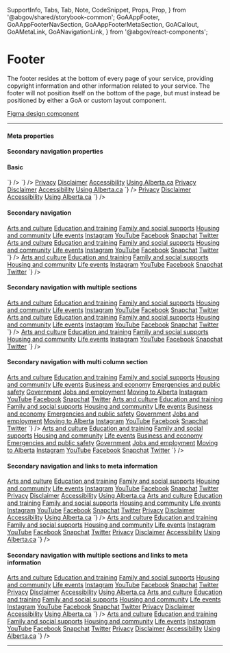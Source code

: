 
  SupportInfo,
  Tabs,
  Tab,
  Note,
  CodeSnippet,
  Props,
  Prop,
} from '@abgov/shared/storybook-common';
  GoAAppFooter,
  GoAAppFooterNavSection,
  GoAAppFooterMetaSection,
  GoACallout,
  GoAMetaLink,
  GoANavigationLink,
} from '@abgov/react-components';

<Meta title="Components/AppFooter" component={GoAAppFooter} />

# Footer

The footer resides at the bottom of every page of your service, providing copyright information and other information related to your service.
The footer will not position itself on the bottom of the page, but must instead be positioned by either a GoA or custom layout component.

[Figma design component](https://www.figma.com/file/3pb2IK8s2QUqWieH79KdN7/%E2%9D%96-Components-%7C-DDI?node-id=5652%3A228700)

---

#### Meta properties

<Props>
  <Prop
    name="slot"
    type="meta"
    description="Anchor elements to display in the bottom meta section"
  />
</Props>

#### Secondary navigation properties

<Props>
  <Prop
    name="maxcolumncount"
    type="number"
    defaultValue="1"
    description="Allow links to be distributed over the set value of columns on higher resolutions"
  />
  <Prop
    name="slot"
    type="nav"
    description="Anchor elements to display in the top navigation section"
  />
</Props>


#### Basic

<Story name="Basic">
  <GoAAppFooter />
</Story>

<Tabs>
  <Tab label="Web Component" hidden={true}>
    <CodeSnippet
      lang="html"
      code={`
      <goa-app-footer />
    `}
    />
  </Tab>
  <Tab label="Angular">
    <CodeSnippet
      lang="html"
      code={`
      <goa-app-footer></goa-app-footer>
    `}
    />
  </Tab>
  <Tab label="React">
    <CodeSnippet
      lang="tsx"
      code={`
      <GoAAppFooter />
    `}
    />
  </Tab>
</Tabs>

<Story name="Meta information">
  <GoAAppFooter>
    <GoAAppFooterMetaSection>
      <a href="privacy.html">Privacy</a>
      <a href="disclaimer.html">Disclaimer</a>
      <a href="accessibility.html">Accessibility</a>
      <a href="using-alberta.html">Using Alberta.ca</a>
    </GoAAppFooterMetaSection>
  </GoAAppFooter>
</Story>

<Tabs>
  <Tab label="Web Component" hidden={true}>
    <CodeSnippet
      lang="html"
      code={`
      <goa-app-footer>
        <goa-app-footer-meta-section slot="meta">
          <a href="privacy.html">Privacy</a>
          <a href="disclaimer.html">Disclaimer</a>
          <a href="accessibility.html">Accessibility</a>
          <a href="using-alberta.html">Using Alberta.ca</a>
        </goa-app-footer-meta-section>
      </goa-app-footer>
    `}
    />
  </Tab>
  <Tab label="Angular">
    <CodeSnippet
      lang="html"
      code={`
      <goa-app-footer>
        <goa-app-footer-meta-section slot="meta">
          <a href="privacy.html">Privacy</a>
          <a href="disclaimer.html">Disclaimer</a>
          <a href="accessibility.html">Accessibility</a>
          <a href="using-alberta.html">Using Alberta.ca</a>
        </goa-app-footer-meta-section>
      </goa-app-footer>
    `}
    />
  </Tab>
  <Tab label="React">
    <CodeSnippet
      lang="tsx"
      code={`
      <GoAAppFooter>
        <GoAAppFooterMetaSection>
          <a href="privacy.html">Privacy</a>
          <a href="disclaimer.html">Disclaimer</a>
          <a href="accessibility.html">Accessibility</a>
          <a href="using-alberta.html">Using Alberta.ca</a>
        </GoAAppFooterMetaSection>
      </GoAAppFooter>
    `}
    />
  </Tab>
</Tabs>

#### Secondary navigation


<Story name="Secondary navigation">
  <GoAAppFooter>
    <GoAAppFooterNavSection maxColumnCount={3}>
      <a href="a.html">Arts and culture</a>
      <a href="b.html">Education and training</a>
      <a href="c.html">Family and social supports</a>
      <a href="d.html">Housing and community</a>
      <a href="e.html">Life events</a>
      <a href="instagram.html">Instagram</a>
      <a href="youtube.html">YouTube</a>
      <a href="facebook.html">Facebook</a>
      <a href="snapchat.html">Snapchat</a>
      <a href="twitter.html">Twitter</a>
    </GoAAppFooterNavSection>
  </GoAAppFooter>
</Story>

<Tabs>
  <Tab label="Web Component" hidden={true}>
    <CodeSnippet
      lang="html"
      code={`
      <goa-app-footer>
        <goa-app-footer-nav-section maxcolumncount="3" slot="nav">
          <a href="a.html">Arts and culture</a>
          <a href="b.html">Education and training</a>
          <a href="c.html">Family and social supports</a>
          <a href="d.html">Housing and community</a>
          <a href="e.html">Life events</a>
          <a href="instagram.html">Instagram</a>
          <a href="youtube.html">YouTube</a>
          <a href="facebook.html">Facebook</a>
          <a href="snapchat.html">Snapchat</a>
          <a href="twitter.html">Twitter</a>
        </goa-app-footer-nav-section>
      </goa-app-footer>
    `}
    />
  </Tab>
  <Tab label="Angular">
    <CodeSnippet
      lang="html"
      code={`
      <goa-app-footer>
        <goa-app-footer-nav-section maxcolumncount="3" slot="nav">
          <a href="a.html">Arts and culture</a>
          <a href="b.html">Education and training</a>
          <a href="c.html">Family and social supports</a>
          <a href="d.html">Housing and community</a>
          <a href="e.html">Life events</a>
          <a href="instagram.html">Instagram</a>
          <a href="youtube.html">YouTube</a>
          <a href="facebook.html">Facebook</a>
          <a href="snapchat.html">Snapchat</a>
          <a href="twitter.html">Twitter</a>
        </goa-app-footer-nav-section>
      </goa-app-footer>
    `}
    />
  </Tab>
  <Tab label="React">
    <CodeSnippet
      lang="tsx"
      code={`
      <GoAAppFooter>
        <GoAAppFooterNavSection maxColumnCount={3}>
          <a href="a.html">Arts and culture</a>
          <a href="b.html">Education and training</a>
          <a href="c.html">Family and social supports</a>
          <a href="d.html">Housing and community</a>
          <a href="e.html">Life events</a>
          <a href="instagram.html">Instagram</a>
          <a href="youtube.html">YouTube</a>
          <a href="facebook.html">Facebook</a>
          <a href="snapchat.html">Snapchat</a>
          <a href="twitter.html">Twitter</a>
        </GoAAppFooterNavSection>
      </GoAAppFooter>
    `}
    />
  </Tab>
</Tabs>

#### Secondary navigation with multiple sections

<Story name="Secondary navigation with multiple sections">
  <GoAAppFooter>
    <GoAAppFooterNavSection name="All Services">
      <a href="a.html">Arts and culture</a>
      <a href="b.html">Education and training</a>
      <a href="c.html">Family and social supports</a>
      <a href="d.html">Housing and community</a>
      <a href="e.html">Life events</a>
    </GoAAppFooterNavSection>
    <GoAAppFooterNavSection name="Social Media">
      <a href="instagram.html">Instagram</a>
      <a href="youtube.html">YouTube</a>
      <a href="facebook.html">Facebook</a>
      <a href="snapchat.html">Snapchat</a>
      <a href="twitter.html">Twitter</a>
    </GoAAppFooterNavSection>
  </GoAAppFooter>
</Story>

<Tabs>
  <Tab label="Web Component" hidden={true}>
    <CodeSnippet
      lang="html"
      code={`
      <goa-app-footer>
        <goa-app-footer-nav-section name="All Services" slot="nav">
          <a href="a.html">Arts and culture</a>
          <a href="b.html">Education and training</a>
          <a href="c.html">Family and social supports</a>
          <a href="d.html">Housing and community</a>
          <a href="e.html">Life events</a>
        </goa-app-footer-nav-section>
        <goa-app-footer-nav-section name="Social Media" slot="nav">
          <a href="instagram.html">Instagram</a>
          <a href="youtube.html">YouTube</a>
          <a href="facebook.html">Facebook</a>
          <a href="snapchat.html">Snapchat</a>
          <a href="twitter.html">Twitter</a>
        </goa-app-footer-nav-section>
      </goa-app-footer>
    `}
    />
  </Tab>
  <Tab label="Angular">
    <CodeSnippet
      lang="html"
      code={`
      <goa-app-footer>
        <goa-app-footer-nav-section name="All Services" slot="nav">
          <a href="a.html">Arts and culture</a>
          <a href="b.html">Education and training</a>
          <a href="c.html">Family and social supports</a>
          <a href="d.html">Housing and community</a>
          <a href="e.html">Life events</a>
        </goa-app-footer-nav-section>
        <goa-app-footer-nav-section name="Social Media" slot="nav">
          <a href="instagram.html">Instagram</a>
          <a href="youtube.html">YouTube</a>
          <a href="facebook.html">Facebook</a>
          <a href="snapchat.html">Snapchat</a>
          <a href="twitter.html">Twitter</a>
        </goa-app-footer-nav-section>
      </goa-app-footer>
    `}
    />
  </Tab>
  <Tab label="React">
    <CodeSnippet
      lang="tsx"
      code={`
      <GoAAppFooter>
        <GoAAppFooterNavSection name="All Services">
          <a href="a.html">Arts and culture</a>
          <a href="b.html">Education and training</a>
          <a href="c.html">Family and social supports</a>
          <a href="d.html">Housing and community</a>
          <a href="e.html">Life events</a>
        </GoAAppFooterNavSection>
        <GoAAppFooterNavSection name="Social Media">
          <a href="instagram.html">Instagram</a>
          <a href="youtube.html">YouTube</a>
          <a href="facebook.html">Facebook</a>
          <a href="snapchat.html">Snapchat</a>
          <a href="twitter.html">Twitter</a>
        </GoAAppFooterNavSection>
      </GoAAppFooter>
    `}
    />
  </Tab>
</Tabs>

#### Secondary navigation with multi column section

<Story name="Secondary navigation with multi column section">
  <GoAAppFooter>
    <GoAAppFooterNavSection name="All Services" maxColumnCount={2}>
      <a href="a.html">Arts and culture</a>
      <a href="b.html">Education and training</a>
      <a href="c.html">Family and social supports</a>
      <a href="d.html">Housing and community</a>
      <a href="e.html">Life events</a>
      <a href="f.html">Business and economy</a>
      <a href="g.html">Emergencies and public safety</a>
      <a href="h.html">Government</a>
      <a href="i.html">Jobs and employment</a>
      <a href="j.html">Moving to Alberta</a>
    </GoAAppFooterNavSection>
    <GoAAppFooterNavSection name="Social Media">
      <a href="instagram.html">Instagram</a>
      <a href="youtube.html">YouTube</a>
      <a href="facebook.html">Facebook</a>
      <a href="snapchat.html">Snapchat</a>
      <a href="twitter.html">Twitter</a>
    </GoAAppFooterNavSection>
  </GoAAppFooter>
</Story>

<Tabs>
  <Tab label="Web Component" hidden={true}>
    <CodeSnippet
      lang="html"
      code={`
      <goa-app-footer>
        <goa-app-footer-nav-section name="All Services" maxcolumncount="2" slot="nav">
          <a href="a.html">Arts and culture</a>
          <a href="b.html">Education and training</a>
          <a href="c.html">Family and social supports</a>
          <a href="d.html">Housing and community</a>
          <a href="e.html">Life events</a>
          <a href="f.html">Business and economy</a>
          <a href="g.html">Emergencies and public safety</a>
          <a href="h.html">Government</a>
          <a href="i.html">Jobs and employment</a>
          <a href="j.html">Moving to Alberta</a>
        </goa-app-footer-nav-section>
        <goa-app-footer-nav-section name="Social Media" slot="nav">
          <a href="instagram.html">Instagram</a>
          <a href="youtube.html">YouTube</a>
          <a href="facebook.html">Facebook</a>
          <a href="snapchat.html">Snapchat</a>
          <a href="twitter.html">Twitter</a>
        </goa-app-footer-nav-section>
      </goa-app-footer>
    `}
    />
  </Tab>
  <Tab label="Angular">
    <CodeSnippet
      lang="html"
      code={`
      <goa-app-footer>
        <goa-app-footer-nav-section name="All Services" maxcolumncount="2" slot="nav">
          <a href="a.html">Arts and culture</a>
          <a href="b.html">Education and training</a>
          <a href="c.html">Family and social supports</a>
          <a href="d.html">Housing and community</a>
          <a href="e.html">Life events</a>
          <a href="f.html">Business and economy</a>
          <a href="g.html">Emergencies and public safety</a>
          <a href="h.html">Government</a>
          <a href="i.html">Jobs and employment</a>
          <a href="j.html">Moving to Alberta</a>
        </goa-app-footer-nav-section>
        <goa-app-footer-nav-section name="Social Media" slot="nav">
          <a href="instagram.html">Instagram</a>
          <a href="youtube.html">YouTube</a>
          <a href="facebook.html">Facebook</a>
          <a href="snapchat.html">Snapchat</a>
          <a href="twitter.html">Twitter</a>
        </goa-app-footer-nav-section>
      </goa-app-footer>
    `}
    />
  </Tab>
  <Tab label="React">
    <CodeSnippet
      lang="tsx"
      code={`
      <GoAAppFooter>
        <GoAAppFooterNavSection name="All Services" maxColumnCount={2}>
          <a href="a.html">Arts and culture</a>
          <a href="b.html">Education and training</a>
          <a href="c.html">Family and social supports</a>
          <a href="d.html">Housing and community</a>
          <a href="e.html">Life events</a>
          <a href="f.html">Business and economy</a>
          <a href="g.html">Emergencies and public safety</a>
          <a href="h.html">Government</a>
          <a href="i.html">Jobs and employment</a>
          <a href="j.html">Moving to Alberta</a>
        </GoAAppFooterNavSection>
        <GoAAppFooterNavSection name="Social Media">
          <a href="instagram.html">Instagram</a>
          <a href="youtube.html">YouTube</a>
          <a href="facebook.html">Facebook</a>
          <a href="snapchat.html">Snapchat</a>
          <a href="twitter.html">Twitter</a>
        </GoAAppFooterNavSection>
      </GoAAppFooter>
    `}
    />
  </Tab>
</Tabs>

#### Secondary navigation and links to meta information

<Story name="Secondary navigation and links to meta information">
  <GoAAppFooter>
    <GoAAppFooterNavSection maxColumnCount={2}>
      <a href="a.html">Arts and culture</a>
      <a href="b.html">Education and training</a>
      <a href="c.html">Family and social supports</a>
      <a href="d.html">Housing and community</a>
      <a href="e.html">Life events</a>
      <a href="instagram.html">Instagram</a>
      <a href="youtube.html">YouTube</a>
      <a href="facebook.html">Facebook</a>
      <a href="snapchat.html">Snapchat</a>
      <a href="twitter.html">Twitter</a>
    </GoAAppFooterNavSection>
    <GoAAppFooterMetaSection>
      <a href="privacy.html">Privacy</a>
      <a href="disclaimer.html">Disclaimer</a>
      <a href="accessibility.html">Accessibility</a>
      <a href="using-alberta.html">Using Alberta.ca</a>
    </GoAAppFooterMetaSection>
  </GoAAppFooter>
</Story>

<Tabs>
  <Tab label="Web Component" hidden={true}>
    <CodeSnippet
      lang="html"
      code={`
      <goa-app-footer>
        <goa-app-footer-nav-section maxcolumncount="2" slot="nav">
          <a href="a.html">Arts and culture</a>
          <a href="b.html">Education and training</a>
          <a href="c.html">Family and social supports</a>
          <a href="d.html">Housing and community</a>
          <a href="instagram.html">Instagram</a>
          <a href="youtube.html">YouTube</a>
          <a href="facebook.html">Facebook</a>
          <a href="snapchat.html">Snapchat</a>
          <a href="twitter.html">Twitter</a>
        </goa-app-footer-nav-section>
        <goa-app-footer-meta-section slot="meta">
          <a href="privacy.html">Privacy</a>
          <a href="disclaimer.html">Disclaimer</a>
          <a href="accessibility.html">Accessibility</a>
          <a href="using-alberta.html">Using Alberta.ca</a>
        </goa-app-footer-meta-section>
      </goa-app-footer>
    `}
    />
  </Tab>
  <Tab label="Angular">
    <CodeSnippet
      lang="html"
      code={`
      <goa-app-footer>
        <goa-app-footer-nav-section maxcolumncount="2" slot="nav">
          <a href="a.html">Arts and culture</a>
          <a href="b.html">Education and training</a>
          <a href="c.html">Family and social supports</a>
          <a href="d.html">Housing and community</a>
          <a href="e.html">Life events</a>
          <a href="instagram.html">Instagram</a>
          <a href="youtube.html">YouTube</a>
          <a href="facebook.html">Facebook</a>
          <a href="snapchat.html">Snapchat</a>
          <a href="twitter.html">Twitter</a>
        </goa-app-footer-nav-section>
        <goa-app-footer-meta-section slot="meta">
          <a href="privacy.html">Privacy</a>
          <a href="disclaimer.html">Disclaimer</a>
          <a href="accessibility.html">Accessibility</a>
          <a href="using-alberta.html">Using Alberta.ca</a>
        </goa-app-footer-meta-section>
      </goa-app-footer>
    `}
    />
  </Tab>
  <Tab label="React">
    <CodeSnippet
      lang="tsx"
      code={`
      <GoAAppFooter>
        <GoAAppFooterNavSection maxColumnCount={2}>
          <a href="a.html">Arts and culture</a>
          <a href="b.html">Education and training</a>
          <a href="c.html">Family and social supports</a>
          <a href="d.html">Housing and community</a>
          <a href="e.html">Life events</a>
          <a href="instagram.html">Instagram</a>
          <a href="youtube.html">YouTube</a>
          <a href="facebook.html">Facebook</a>
          <a href="snapchat.html">Snapchat</a>
          <a href="twitter.html">Twitter</a>
        </GoAAppFooterNavSection>
        <GoAAppFooterMetaSection>
          <a href="privacy.html">Privacy</a>
          <a href="disclaimer.html">Disclaimer</a>
          <a href="accessibility.html">Accessibility</a>
          <a href="using-alberta.html">Using Alberta.ca</a>
        </GoAAppFooterMetaSection>
      </GoAAppFooter>
    `}
    />
  </Tab>
</Tabs>

#### Secondary navigation with multiple sections and links to meta information

<Story name="Secondary navigation with multiple sections and links to meta information">
  <GoAAppFooter>
    <GoAAppFooterNavSection name="All Services">
      <a href="a.html">Arts and culture</a>
      <a href="b.html">Education and training</a>
      <a href="c.html">Family and social supports</a>
      <a href="d.html">Housing and community</a>
      <a href="e.html">Life events</a>
    </GoAAppFooterNavSection>
    <GoAAppFooterNavSection name="Social Media">
      <a href="instagram.html">Instagram</a>
      <a href="youtube.html">YouTube</a>
      <a href="facebook.html">Facebook</a>
      <a href="snapchat.html">Snapchat</a>
      <a href="twitter.html">Twitter</a>
    </GoAAppFooterNavSection>
    <GoAAppFooterMetaSection>
      <a href="privacy.html">Privacy</a>
      <a href="disclaimer.html">Disclaimer</a>
      <a href="accessibility.html">Accessibility</a>
      <a href="using-alberta.html">Using Alberta.ca</a>
    </GoAAppFooterMetaSection>
  </GoAAppFooter>
</Story>

<Tabs>
  <Tab label="Web Component" hidden={true}>
    <CodeSnippet
      lang="html"
      code={`
      <goa-app-footer>
        <goa-app-footer-nav-section name="All Services" slot="nav">
          <a href="a.html">Arts and culture</a>
          <a href="b.html">Education and training</a>
          <a href="c.html">Family and social supports</a>
          <a href="d.html">Housing and community</a>
          <a href="e.html">Life events</a>
        </goa-app-footer-nav-section>
        <goa-app-footer-nav-section name="Social Media" slot="nav">
          <a href="instagram.html">Instagram</a>
          <a href="youtube.html">YouTube</a>
          <a href="facebook.html">Facebook</a>
          <a href="snapchat.html">Snapchat</a>
          <a href="twitter.html">Twitter</a>
        </goa-app-footer-nav-section>
        <goa-app-footer-meta-section slot="meta">
          <a href="privacy.html">Privacy</a>
          <a href="disclaimer.html">Disclaimer</a>
          <a href="accessibility.html">Accessibility</a>
          <a href="using-alberta.html">Using Alberta.ca</a>
        </goa-app-footer-meta-section>
      </goa-app-footer>
    `}
    />
  </Tab>
  <Tab label="Angular">
    <CodeSnippet
      lang="html"
      code={`
      <goa-app-footer>
        <goa-app-footer-nav-section name="All Services" slot="nav">
          <a href="a.html">Arts and culture</a>
          <a href="b.html">Education and training</a>
          <a href="c.html">Family and social supports</a>
          <a href="d.html">Housing and community</a>
          <a href="e.html">Life events</a>
        </goa-app-footer-nav-section>
        <goa-app-footer-nav-section name="Social Media" slot="nav">
          <a href="instagram.html">Instagram</a>
          <a href="youtube.html">YouTube</a>
          <a href="facebook.html">Facebook</a>
          <a href="snapchat.html">Snapchat</a>
          <a href="twitter.html">Twitter</a>
        </goa-app-footer-nav-section>
        <goa-app-footer-meta-section slot="meta">
          <a href="privacy.html">Privacy</a>
          <a href="disclaimer.html">Disclaimer</a>
          <a href="accessibility.html">Accessibility</a>
          <a href="using-alberta.html">Using Alberta.ca</a>
        </goa-app-footer-meta-section>
      </goa-app-footer>
    `}
    />
  </Tab>
  <Tab label="React">
    <CodeSnippet
      lang="tsx"
      code={`
      <GoAAppFooter>
        <GoAAppFooterNavSection name="All Services">
          <a href="a.html">Arts and culture</a>
          <a href="b.html">Education and training</a>
          <a href="c.html">Family and social supports</a>
          <a href="d.html">Housing and community</a>
          <a href="e.html">Life events</a>
        </GoAAppFooterNavSection>
        <GoAAppFooterNavSection name="Social Media">
          <a href="instagram.html">Instagram</a>
          <a href="youtube.html">YouTube</a>
          <a href="facebook.html">Facebook</a>
          <a href="snapchat.html">Snapchat</a>
          <a href="twitter.html">Twitter</a>
        </GoAAppFooterNavSection>
        <GoAAppFooterMetaSection>
          <a href="privacy.html">Privacy</a>
          <a href="disclaimer.html">Disclaimer</a>
          <a href="accessibility.html">Accessibility</a>
          <a href="using-alberta.html">Using Alberta.ca</a>
        </GoAAppFooterMetaSection>
      </GoAAppFooter>
    `}
    />
  </Tab>
</Tabs>

---

<SupportInfo />
